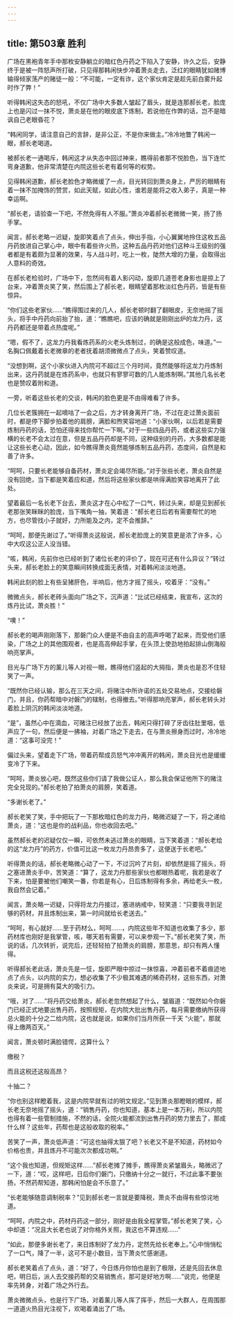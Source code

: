 ```yaml
---
---
---
```

title: 第503章 胜利
---



广场在黑袍青年手中那枚安静躺立的暗红色丹药之下陷入了安静，许久之后，安静终于是被一阵怒声所打破，只见得那韩闲快步冲着萧炎走去，泛红的眼睛犹如赌博输得倾家荡产的赌徒一般：“不可能，一定有诈，这个家伙肯定是趁先前白雾升起时作了弊！”

听得韩闲这失态的怒吼，不仅广场中大多数人皱起了眉头，就是连那郝长老，脸庞上也是闪过一抹不悦，萧炎是在他的眼皮底下炼制，若说他在作弊的话，岂不是暗讽自己老眼昏花？

“韩闲同学，请注意自己的言辞，是非公正，不是你来做主。”冷冷地瞥了韩闲一眼，郝长老喝道。

被郝长老一通喝斥，韩闲这才从失态中回过神来，瞧得前者那不悦脸色，当下连忙弯身道歉，他非常清楚在内院这些长老有着何等的权势。

见得韩闲道歉，郝长老脸色才略微缓了一点，目光转回到萧炎身上，严厉的眼睛有着一抹不加掩饰的赞赏，如此天赋，如此心性，谁若是能将之收入弟子，真是一种幸运啊。

“郝长老，请验查一下吧，不然免得有人不服。”萧炎冲着郝长老微微一笑，扬了扬手掌。

闻言，郝长老略一迟疑，旋即笑着点了点头，伸出手指，小心翼翼地拎住这枚五品丹药放进自己掌心中，眼中有着些许火热，这种五品丹药对他们这种斗王级别的强者都是有着颇为显著的效果，与人战斗时，吃上一枚，陡然大增的力量，会取得出人意料的奇效。

在郝长老检验时，广场中下，忽然间有着人影闪动，旋即几道苍老身影也是掠上了台来，冲着萧炎笑了笑，然后围上了郝长老，眼睛望着那枚淡红色丹药，皆是有些惊异。

“你们这些老家伙……”瞧得围过来的几人，郝长老顿时翻了翻眼皮，无奈地摇了摇头，将手中丹药向前抬了抬，道：“瞧瞧吧，应该的确就是刚刚出炉的龙力丹，这丹药都还是带着点热度呢。”

“嗯，假不了，这龙力丹我看炼药系的火老头炼制过，的确是这般成色，味道。”一名胸口佩戴着长老微章的老者抚着胡须微微点了点头，笑着赞叹道。

“没想到啊，这个小家伙进入内院可不超过三个月时间，竟然能够将这龙力丹炼制出来，这丹药就是在炼药系中，也就只有寥寥可数的几人能炼制啊。”其他几名长老也是赞叹着附和道。

一旁，听着这些长老的交谈，韩闲的脸色更是不由得难看了许多。

几位长老簇拥在一起嘀咕了一会之后，方才转身离开广场，不过在走过萧炎面前时，都是停下脚步拍着他的肩膀，满脸和煦笑容地道：“小家伙啊，以后若是需要炼制丹药的话，恐怕还得来找你帮忙一下啊。”对于一些四品丹药，或者这些实力强横的长老不会太过在意，但是五品丹药却是不同，这种级别的丹药，大多数都是能让这些长老心动，因此，如今瞧得萧炎竟然能够炼制五品丹药，态度间，自然是和善了许多。

“呵呵，只要长老能够自备药材，萧炎定会竭尽所能。”对于张些长老，萧炎自然是没有回绝，当下都是笑着应和道，然后将这些家伙都是哄得满脸笑容地离开了此处。

望着最后一名长老下台去，萧炎这才在心中松了一口气，转过头来，却是见到郝长老那张笑眯眯的脸庞，当下嘴角一抽，笑着道：“郝长老日后若有需要帮忙的地方，也尽管找小子就好，力所能及之内，定不会推辞。”

“呵呵，那便先谢过了。”听得萧炎这般说，郝长老脸庞上的笑意更是浓了许多，心中大叹这公正人没当错。

“咳，韩闲，先前你也已经听到了诸位长老的评价了，现在可还有什么异议？”转过头来，郝长老脸上的笑意瞬间转换成面无表情，对着韩闲淡淡地道。

韩闲此刻的脸上有些呈猪肝色，半响后，他方才摇了摇头，咬着牙：“没有。”

微微点头，郝长老砖头面向广场之下，沉声道：“比试已经结束，我宣布，这次的炼丹比试，萧炎胜！”

“噢！”

郝长老的喝声刚刚落下，那磐门众人便是不由自主的高声呼喝了起来，而受他们感染，广场之上的其他围观者，也是高高伸起手掌，在头顶上使劲地拍起排山倒海般响亮掌声。

目光与广场下方的薰儿等人对视一眼，瞧得他们竖起的大拇指，萧炎也是忍不住轻笑了一声。

“既然你已经认输，那么在三天之间，将赌注中所许诺的五处交易地点，交接给磐门，并且，你药帮暗中对磐门的辖制，也得撤去。”听得那响亮掌声，郝长老转头对着脸上阴沉的韩闲淡淡地道。

“是”，虽然心中在滴血，可赌注已经放了出去，韩闲只得打碎了牙齿往肚里咽，低声应了一句，然后便是一拂袖，对着广场之下走去，在与萧炎擦身而过时，冷冷地道：“这事可没完！”

偏过头来，望着走下广场，带着药帮成员怒气冲冲离开的韩闲，萧炎目光也是缓缓变冷了下来。

“呵呵，萧炎放心吧，既然这些你们请了我做公证人，那么我会保证他所下的赌注完全兑现的。”郝长老拍了拍萧炎的肩膀，笑着道。

“多谢长老了。”

郝长老笑了笑，手中把玩了一下那枚暗红色的龙力丹，略微迟疑了一下，将之递给萧炎，道：“这也是你的战利品，你也收回去吧。”

虽然郝长老的迟疑仅仅一瞬，可依然未逃过萧炎的眼睛，当下笑着道：“郝长老给的这“龙力丹”的药方，价值可比这一枚龙力丹昂贵多了，这便送于长老吧。”

听得萧炎的话，郝长老略微心动了一下，不过沉吟了片刻，却依然是摇了摇头，将之塞进萧炎手中，苦笑道：“算了，这龙力丹那些家伙也都眼热着呢，我若是收了下来，怕是要被他们嘲笑一番，你若是有心，日后炼制得有多余，再给老头一枚，我自然会记着。”

闻言，萧炎略一迟疑，只得将龙力丹接过，塞进纳戒中，轻笑道：“只要我寻到足够的药材，并且炼制出来，第一时间就给长老送去。”

“呵呵，有心就好……至于药材么，呵呵……，内院这些年不知道也收集了多少，那药材库也刚好是我掌管，咳，哪天若有需要，可以来参观一下。”郝长老笑了笑，所说的话，几次转折，说完后，还轻轻拍了拍萧炎的肩膀，那意思，却只有两人懂得。

听得郝长老此话，萧炎先是一怔，旋即严眼中掠过一抹惊喜，冲着前者不着痕迹地点了点头，以内院的实力，想必收集了不少极其难遇的稀奇药材，这些东西，对萧炎来说，可是拥有莫大的吸引力。

“哦，对了……”将丹药交给萧炎，郝长老忽然想起了什么，皱眉道：“既然如今你磐门已经正式地要出售丹药，按照规矩，在内院大批出售丹药，每月需要缴纳所获得总火能的十分之二给内院，这也就是说，如果你们当月所获一千天 “火能”，那就得上缴两百天。”

闻言，萧炎顿时满脸错愕，这算什么？

缴税？

而且这税还这般高昂？

十抽二？

“你也别这样瞪着我，这是内院早就有过的明文规定。”见到萧炎那瞪眼的模样，郝长老无奈地摇了摇头，道：“销售丹药，你也知道，基本上是一本万利，所以内院也得有着一些管制措施，不然的话，全院火能都流到出售丹药的势力里去了，那成什么样？这些年，药帮也是这般收取的税率。”

苦笑了一声，萧炎低声道：“可这也抽得太狠了吧？长老又不是不知道，药材如今价格也贵，并且炼丹不可能次次都成功啊。”

“这个我也知道，但规矩这样……”郝长老摊了摊手，瞧得萧炎紧皱眉头，略微迟了一下，道：“哎，这样吧，日后你们磐门，只缴纳十分之一就行，不过此事不要张扬，不然药帮知道，那韩闲怕是会不乐意了。”

“长老能够随意调制税率？”见到郝长老一言就是要降税，萧炎不由得有些惊诧地道。

“呵呵，内院之中，药材丹药这一部分，刚好是由我全程掌管。”郝长老笑了笑，心中却道：“况且大长老也说了对你格外关照，我这也不算违规……”

“如此，那便多谢长老了，来日炼制好了龙力丹，定然先给长老奉上。”心中悄悄松了一口气，降了一半，这可不是小数目，当下萧炎忙感谢道。

郝长老笑着点了点头，道：“好了，今日炼丹你怕也是到了极限，还是先回去休息吧，明日后，派人去交接药帮的交易销售点，那可是好地方啊……”说完，他便是率先转身，对着广场之外行去。

萧炎微微点头，也是行下广场，对着薰儿等人挥了挥手，然后一大群人，在周围那一道道火热目光注视下，欢喝着涌出了广场。